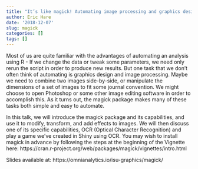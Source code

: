 ```yaml
---
title: "It’s like magick! Automating image processing and graphics design in R"    
author: Eric Hare  
date: '2018-12-07'  
slug: magick
categories: []
tags: []
---
```


Most of us are quite familiar with the advantages of automating an analysis using R - If we change the data or tweak some parameters, we need only rerun the script in order to produce new results. But one task that we don’t often think of automating is graphics design and image processing. Maybe we need to combine two images side-by-side, or manipulate the dimensions of a set of images to fit some journal convention. We might choose to open Photoshop or some other image editing software in order to accomplish this. As it turns out, the magick package makes many of these tasks both simple and easy to automate.

In this talk, we will introduce the magick package and its capabilities, and use it to modify, transform, and add effects to images. We will then discuss one of its specific capabilities, OCR (Optical Character Recognition) and play a game we’ve created in Shiny using OCR. You may wish to install magick in advance by following the steps at the beginning of the Vignette here: https://cran.r-project.org/web/packages/magick/vignettes/intro.html

Slides available at: https://omnianalytics.io/isu-graphics/magick/

